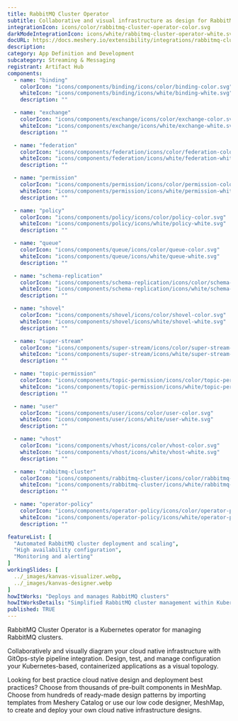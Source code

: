 ---
title: RabbitMQ Cluster Operator
subtitle: Collaborative and visual infrastructure as design for RabbitMQ Cluster Operator
integrationIcon: icons/color/rabbitmq-cluster-operator-color.svg
darkModeIntegrationIcon: icons/white/rabbitmq-cluster-operator-white.svg
docURL: https://docs.meshery.io/extensibility/integrations/rabbitmq-cluster-operator
description: 
category: App Definition and Development
subcategory: Streaming & Messaging
registrant: Artifact Hub
components:
  - name: "binding"
    colorIcon: "icons/components/binding/icons/color/binding-color.svg"
    whiteIcon: "icons/components/binding/icons/white/binding-white.svg"
    description: ""

  - name: "exchange"
    colorIcon: "icons/components/exchange/icons/color/exchange-color.svg"
    whiteIcon: "icons/components/exchange/icons/white/exchange-white.svg"
    description: ""

  - name: "federation"
    colorIcon: "icons/components/federation/icons/color/federation-color.svg"
    whiteIcon: "icons/components/federation/icons/white/federation-white.svg"
    description: ""

  - name: "permission"
    colorIcon: "icons/components/permission/icons/color/permission-color.svg"
    whiteIcon: "icons/components/permission/icons/white/permission-white.svg"
    description: ""

  - name: "policy"
    colorIcon: "icons/components/policy/icons/color/policy-color.svg"
    whiteIcon: "icons/components/policy/icons/white/policy-white.svg"
    description: ""

  - name: "queue"
    colorIcon: "icons/components/queue/icons/color/queue-color.svg"
    whiteIcon: "icons/components/queue/icons/white/queue-white.svg"
    description: ""

  - name: "schema-replication"
    colorIcon: "icons/components/schema-replication/icons/color/schema-replication-color.svg"
    whiteIcon: "icons/components/schema-replication/icons/white/schema-replication-white.svg"
    description: ""

  - name: "shovel"
    colorIcon: "icons/components/shovel/icons/color/shovel-color.svg"
    whiteIcon: "icons/components/shovel/icons/white/shovel-white.svg"
    description: ""

  - name: "super-stream"
    colorIcon: "icons/components/super-stream/icons/color/super-stream-color.svg"
    whiteIcon: "icons/components/super-stream/icons/white/super-stream-white.svg"
    description: ""

  - name: "topic-permission"
    colorIcon: "icons/components/topic-permission/icons/color/topic-permission-color.svg"
    whiteIcon: "icons/components/topic-permission/icons/white/topic-permission-white.svg"
    description: ""

  - name: "user"
    colorIcon: "icons/components/user/icons/color/user-color.svg"
    whiteIcon: "icons/components/user/icons/white/user-white.svg"
    description: ""

  - name: "vhost"
    colorIcon: "icons/components/vhost/icons/color/vhost-color.svg"
    whiteIcon: "icons/components/vhost/icons/white/vhost-white.svg"
    description: ""

  - name: "rabbitmq-cluster"
    colorIcon: "icons/components/rabbitmq-cluster/icons/color/rabbitmq-cluster-color.svg"
    whiteIcon: "icons/components/rabbitmq-cluster/icons/white/rabbitmq-cluster-white.svg"
    description: ""

  - name: "operator-policy"
    colorIcon: "icons/components/operator-policy/icons/color/operator-policy-color.svg"
    whiteIcon: "icons/components/operator-policy/icons/white/operator-policy-white.svg"
    description: ""

featureList: [
  "Automated RabbitMQ cluster deployment and scaling",
  "High availability configuration",
  "Monitoring and alerting"
]
workingSlides: [
  ../_images/kanvas-visualizer.webp,
  ../_images/kanvas-designer.webp
]
howItWorks: "Deploys and manages RabbitMQ clusters"
howItWorksDetails: "Simplified RabbitMQ cluster management within Kubernetes"
published: TRUE
---
<p>
RabbitMQ Cluster Operator is a Kubernetes operator for managing RabbitMQ clusters.
</p>
<p>
    Collaboratively and visually diagram your cloud native infrastructure with GitOps-style pipeline integration. Design, test, and manage configuration your Kubernetes-based, containerized applications as a visual topology.
</p>
<p>
    Looking for best practice cloud native design and deployment best practices? Choose from thousands of pre-built components in MeshMap. Choose from hundreds of ready-made design patterns by importing templates from Meshery Catalog or use our low code designer, MeshMap, to create and deploy your own cloud native infrastructure designs.
</p>
